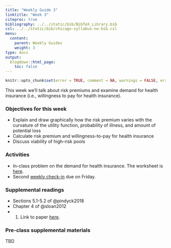 ```yaml
---
title: "Weekly Guide 3"
linktitle: "Week 3"
citeproc: true
bibliography: ../../static/bib/BibTeX_Library.bib
csl: ../../static/bib/chicago-syllabus-no-bib.csl
menu:
  content:
    parent: Weekly Guides
    weight: 3
type: docs
output:
  blogdown::html_page:
    toc: false
---
```


```r
knitr::opts_chunk$set(error = TRUE, comment = NA, warnings = FALSE, errors = FALSE, messages = FALSE, tidy = FALSE, echo = FALSE)
```

This week we'll talk about risk premiums and examine demand for health insurance (i.e., willingness to pay for health insurance).

### Objectives for this week
- Explain and draw graphically how the risk premium varies with the curvature of the utility function, probability of illness, and amount of potential loss
- Calculate risk premium and willingness-to-pay for health insurance
- Discuss viability of high-risk pools
 
### Activities
- In-class problem on the demand for health insurance. The worksheet is [here](/resource/wksheet2.html).
- Second [weekly check-in](/assignment/weekly-check-in.html) due on Friday.

### Supplemental readings
- Sections 5.1-5.2 of @pindyck2018
- Chapter 4 of @sloan2012
- @einav2011. Link to paper [here](https://www.aeaweb.org/articles?id=10.1257/jep.25.1.115).


### Pre-class supplemental materials

TBD